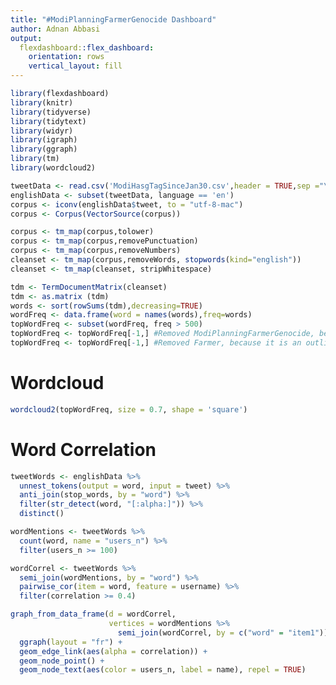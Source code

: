 ```yaml
---
title: "#ModiPlanningFarmerGenocide Dashboard"
author: Adnan Abbasi
output: 
  flexdashboard::flex_dashboard:
    orientation: rows
    vertical_layout: fill
---
```


```r
library(flexdashboard)
library(knitr)
library(tidyverse)
library(tidytext)
library(widyr)
library(igraph)
library(ggraph)
library(tm)
library(wordcloud2)
```

```r
tweetData <- read.csv('ModiHasgTagSinceJan30.csv',header = TRUE,sep ="\t",dec=",",numerals="warn.loss",as.is = TRUE,stringsAsFactors =FALSE)
englishData <- subset(tweetData, language == 'en')
corpus <- iconv(englishData$tweet, to = "utf-8-mac")
corpus <- Corpus(VectorSource(corpus))

corpus <- tm_map(corpus,tolower)
corpus <- tm_map(corpus,removePunctuation)
corpus <- tm_map(corpus,removeNumbers)
cleanset <- tm_map(corpus,removeWords, stopwords(kind="english"))
cleanset <- tm_map(cleanset, stripWhitespace)

tdm <- TermDocumentMatrix(cleanset)
tdm <- as.matrix (tdm)
words <- sort(rowSums(tdm),decreasing=TRUE) 
wordFreq <- data.frame(word = names(words),freq=words)
topWordFreq <- subset(wordFreq, freq > 500)
topWordFreq <- topWordFreq[-1,] #Removed ModiPlanningFarmerGenocide, because it is an outlier
topWordFreq <- topWordFreq[-1,] #Removed Farmer, because it is an outlier
```

Wordcloud
=====================================

```r
wordcloud2(topWordFreq, size = 0.7, shape = 'square')
```

Word Correlation
=====================================

```r
tweetWords <- englishData %>%
  unnest_tokens(output = word, input = tweet) %>%
  anti_join(stop_words, by = "word") %>%
  filter(str_detect(word, "[:alpha:]")) %>%
  distinct()

wordMentions <- tweetWords %>%
  count(word, name = "users_n") %>%
  filter(users_n >= 100)

wordCorrel <- tweetWords %>%
  semi_join(wordMentions, by = "word") %>%
  pairwise_cor(item = word, feature = username) %>%
  filter(correlation >= 0.4)

graph_from_data_frame(d = wordCorrel,
                      vertices = wordMentions %>%
                        semi_join(wordCorrel, by = c("word" = "item1"))) %>%
  ggraph(layout = "fr") +
  geom_edge_link(aes(alpha = correlation)) +
  geom_node_point() +
  geom_node_text(aes(color = users_n, label = name), repel = TRUE)

```
